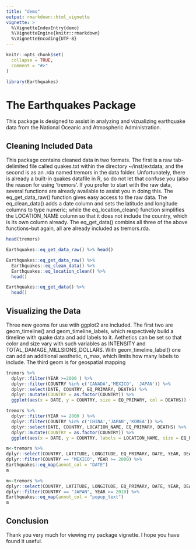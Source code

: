---
title: "demo"
output: rmarkdown::html_vignette
vignette: >
  %\VignetteIndexEntry{demo}
  %\VignetteEngine{knitr::rmarkdown}
  %\VignetteEncoding{UTF-8}
---

```{r, include = FALSE}
knitr::opts_chunk$set(
  collapse = TRUE,
  comment = "#>"
)
```

```{r setup}
library(Earthquakes)
```
# The Earthquakes Package
This package is designed to assist in analyzing and vizualizing earthquake data from the National Oceanic and Atmospheric Administration.

## Cleaning Included Data
  This package contains cleaned data in two formats.  The first is a raw tab-delimited file called quakes.txt within the directory ~/inst/extdata; and the second is as an .rda named tremors in the data folder.  Unfortunately, there is already a built-in quakes datafile in R, so do not let that confuse you (also the reason for using 'tremors'.  If you prefer to start with the raw data, several functions are already available to assist you in doing this.
  The eq_get_data_raw() function gives easy access to the raw data.  The eq_clean_data() adds a date column and sets the latitude and longitude columns to type numeric; while the eq_location_clean() function simplifies the LOCATION_NAME column so that it does not include the country, which is its own column already.
  The eq_get_data() combins all three of the above functions--but again, all are already included as tremors.rda.


```{r look_at_builtin_tremors_dataset}
head(tremors)
```
```{r retrieve_raw_data}
Earthquakes::eq_get_data_raw() %>% head()
```
```{r retrieve_and_clean_data}
Earthquakes::eq_get_data_raw() %>%
  Earthquakes::eq_clean_data() %>%
  Earthquakes::eq_location_clean() %>%
  head()
```
```{r use_single_function_to_do_same_task}
Earthquakes::eq_get_data() %>%
  head()
```

## Visualizing the Data
  Three new geoms for use wtih ggplot2 are included.  The first two are geom_timeline() and geom_timeline_labels, which respectively build a timeline with quake data and add labels to it.  Aethetics can be set so that color and size vary with such variables as INTENSITY and TOTAL_DAMAGE_MILLSIONS_DOLLARS.  With geom_timeline_label() one can add an additional aesthetic, n_max, which limits how many labels to include.
  The third geom is for geospatial mapping
  
```{r display_geomtimeline}
tremors %>% 
  dplyr::filter(YEAR >=2000 ) %>%
  dplyr::filter(COUNTRY %in% c('CANADA','MEXICO', 'JAPAN')) %>%
  dplyr::select(DATE, COUNTRY, EQ_PRIMARY, DEATHS) %>%
  dplyr::mutate(COUNTRY = as.factor(COUNTRY)) %>%
  ggplot(aes(x = DATE, y = COUNTRY, size = EQ_PRIMARY, col = DEATHS)) + geom_timeline()
```

```{r display_geomtimeline_w_labels}
tremors %>% 
  dplyr::filter(YEAR >= 2000 ) %>%
  dplyr::filter(COUNTRY %in% c('CHINA','JAPAN','KOREA')) %>%
  dplyr::select(DATE, COUNTRY, LOCATION_NAME, EQ_PRIMARY, DEATHS) %>%
  dplyr::mutate(COUNTRY = as.factor(COUNTRY)) %>%
  ggplot(aes(x = DATE, y = COUNTRY, labels = LOCATION_NAME, size = EQ_PRIMARY, col = DEATHS, n_max = 4)) + Earthquakes::geom_timeline() + Earthquakes:::geom_timeline_label()
```

```{r display_eq_map_visualization}
m<-tremors %>%
dplyr::select(COUNTRY, LATITUDE, LONGITUDE, EQ_PRIMARY, DATE, YEAR, DEATHS) %>%
dplyr::filter(COUNTRY == "MEXICO", YEAR >= 2000) %>%
Earthquakes::eq_map(annot_col = "DATE")
m
```

```{r display eq_map visualization with more popup data}
m<-tremors %>%
dplyr::select(COUNTRY, LATITUDE, LONGITUDE, EQ_PRIMARY, DATE, YEAR, DEATHS) %>%
dplyr::filter(COUNTRY == "JAPAN", YEAR >= 2010) %>%
Earthquakes::eq_map(annot_col = "popup_text")
m
```

## Conclusion
  Thank you very much for viewing my package vignette.  I hope you have found it useful.
